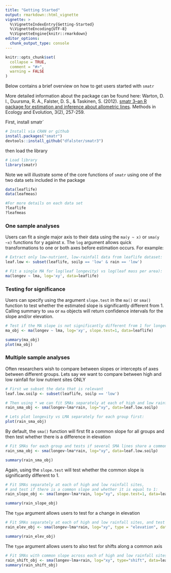 ```yaml
---
title: "Getting Started"
output: rmarkdown::html_vignette
vignette: >
  %\VignetteIndexEntry{Getting-Started}
  %\VignetteEncoding{UTF-8}
  %\VignetteEngine{knitr::rmarkdown}
editor_options: 
  chunk_output_type: console
---
```


```r
knitr::opts_chunk$set(
  collapse = TRUE,
  comment = "#>",
  warning = FALSE
)
```

Below contains a brief overview on how to get users started with `smatr` 

More detailed information about the package can be found here:
Warton, D. I., Duursma, R. A., Falster, D. S., & Taskinen, S. (2012). [smatr 3–an R package for estimation and inference about allometric lines](https://besjournals.onlinelibrary.wiley.com/doi/full/10.1111/j.2041-210X.2011.00153.x). Methods in Ecology and Evolution, 3(2), 257-259. 

First, install smatr`
```r
# Install via CRAN or github
install.packages("smatr")
devtools::install_github("dfalster/smatr3")
```

then load the library
```r
# Load library
library(smatr)
```

Note we will illustrate some of the core functions of `smatr` using one of the two data sets included in the package
```r
data(leaflife)
data(leafmeas)

#For more details on each data set
?leaflife
?leafmeas
```

### One sample analyses ###

Users can fit a single major axis to their data using the `ma(y ~ x)` or `sma(y ~x)` functions for y against x. The `log` argument allows quick transformations to one or both axes before estimation occurs. For example: 

```r
# Extract only low-nutrient, low-rainfall data from leaflife dataset:
leaf.low <- subset(leaflife, soilp == 'low' & rain == 'low')

# Fit a single MA for log(leaf longevity) vs log(leaf mass per area):
ma(longev ~ lma, log='xy', data=leaflife)
```

### Testing for significance ###
Users can specify using the argument `slope.test` in the `ma()` or `sma()` function to test whether the estimated slope is significantly different from 1. Calling summary to `sma` or `ma` objects will return confidence intervals for the slope and/or elevation.

```r
# Test if the MA slope is not significantly different from 1 for longevity and leaf mass per area (LMA):
ma_obj <- ma(longev ~ lma, log='xy', slope.test=1, data=leaflife) 

summary(ma_obj)
plot(ma_obj)
```

### Multiple sample analyses ###

Often researchers wish to compare between slopes or intercepts of axes between different groups. Lets say we want to compare between high and low rainfall for low nutrient sites ONLY

```r
# First we subset the data that is relevant
leaf.low.soilp <- subset(leaflife, soilp == 'low')

# Then using * we can fit SMAs separately at each of high and low rainfall sites and test for whether sites with different rainfall share a common slope
rain_sma_obj <- sma(longev~lma*rain, log="xy", data=leaf.low.soilp)

# Lets plot longevity vs LMA separately for each group first:
plot(rain_sma_obj)
```

By default, the `sma()` function will first fit a common slope for all groups and then test whether there is a difference in elevation

```r
# Fit SMAs for each group and tests if several SMA lines share a common slope. 
rain_sma_obj <- sma(longev~lma*rain, log="xy", data=leaf.low.soilp)

summary(rain_sma_obj)
```

Again, using the `slope.test` will test whether the common slope is significantly different to 1.

```r
# Fit SMAs separately at each of high and low rainfall sites,
# and test if there is a common slope and whether it is equal to 1:
rain_slope_obj <- sma(longev~lma*rain, log="xy", slope.test=1, data=leaf.low.soilp)

summary(rain_slope_obj)
```

The `type` argument allows users to test for a change in elevation

```r
# Fit SMAs separately at each of high and low rainfall sites, and test whether sites differ in the elevation of their SMA
rain_elev_obj <- sma(longev~lma*rain, log="xy", type = "elevation", data=leaf.low.soilp)

summary(rain_elev_obj)
```

The `type` argument allows users to also test for shifts along a common axis

```r
# Fit SMAs with common slope across each of high and low rainfall sites, and test for no shift along common SMA:
rain_shift_obj <- sma(longev~lma+rain, log="xy", type="shift", data=leaf.low.soilp)
summary(rain_shift_obj)
```








